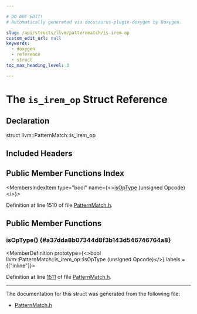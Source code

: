 ```yaml
---

# DO NOT EDIT!
# Automatically generated via docusaurus-plugin-doxygen by Doxygen.

slug: /api/structs/llvm/patternmatch/is-irem-op
custom_edit_url: null
keywords:
  - doxygen
  - reference
  - struct
toc_max_heading_level: 3

---
```





# The `is_irem_op` Struct Reference

<DoxygenPage pluginConfig={pluginConfig}>



## Declaration

<CodeBlock>struct llvm::PatternMatch::is_irem_op</CodeBlock>

## Included Headers

<IncludesList>
<IncludesListItem
  filePath="llvm/IR/PatternMatch.h"
  permalink="/docs/api/files/include/include/llvm/include/llvm/ir/patternmatch-h"
  isLocal="true" />
</IncludesList>

## Public Member Functions Index

<MembersIndex>

<MembersIndexItem
  type="bool"
  name={<><a href="#a37dda8b07344d8f3b143d546746764a8">isOpType</a> (unsigned Opcode)</>}>
</MembersIndexItem>

</MembersIndex>


Definition at line 1510 of file <a href="/docs/api/files/include/include/llvm/include/llvm/ir/patternmatch-h">PatternMatch.h</a>.

<SectionDefinition>

## Public Member Functions

### isOpType() {#a37dda8b07344d8f3b143d546746764a8}

<MemberDefinition
  prototype={<>bool llvm::PatternMatch::is&#95;irem&#95;op::isOpType (unsigned Opcode)</>}
  labels = {["inline"]}>

Definition at line <a href="/docs/api/files/include/include/llvm/include/llvm/ir/patternmatch-h/#l01511">1511</a> of file <a href="/docs/api/files/include/include/llvm/include/llvm/ir/patternmatch-h">PatternMatch.h</a>.
</MemberDefinition>

</SectionDefinition>

<hr/>

The documentation for this struct was generated from the following file:

<ul>
<li><a href="/docs/api/files/include/include/llvm/include/llvm/ir/patternmatch-h">PatternMatch.h</a></li>
</ul>

</DoxygenPage>
